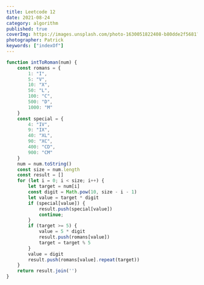 ```yaml
---
title: Leetcode 12
date: 2021-08-24
category: algorithm
published: true
coverImg: https://images.unsplash.com/photo-1630051822408-b80dde2f5681?ixid=MnwxMjA3fDB8MHxwaG90by1wYWdlfHx8fGVufDB8fHx8&ixlib=rb-1.2.1&auto=format&fit=crop&w=2550&q=80
photographer: Patrick
keywords: ["indexOf"]
---
```


```js
function intToRoman(num) {
    const romans = {
        1: "I",
        5: "V",
        10: "X",
        50: "L",
        100: "C",
        500: "D",
        1000: "M"
    }
    const special = {
        4: "IV",
        9: "IX",
        40: "XL",
        90: "XC",
        400: "CD",
        900: "CM"
    }
    num = num.toString()
    const size = num.length
    const result = []
    for (let i = 0; i < size; i++) {
        let target = num[i]
        const digit = Math.pow(10, size - i - 1)
        let value = target * digit
        if (special[value]) {
            result.push(special[value])
            continue;
        }
        if (target >= 5) {
            value = 5 * digit
            result.push(romans[value])
            target = target % 5
        }
        value = digit
        result.push(romans[value].repeat(target))
    }
    return result.join('')
}
```

